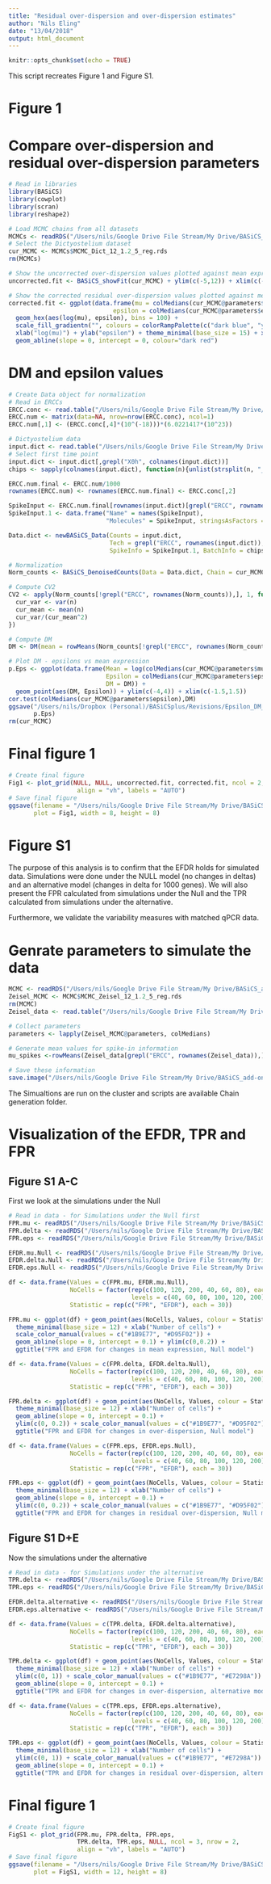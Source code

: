 ```yaml
---
title: "Residual over-dispersion and over-dispersion estimates"
author: "Nils Eling"
date: "13/04/2018"
output: html_document
---
```


```r
knitr::opts_chunk$set(echo = TRUE)
```

This script recreates Figure 1 and Figure S1.

# Figure 1

# Compare over-dispersion and residual over-dispersion parameters

```r
# Read in libraries
library(BASiCS)
library(cowplot)
library(scran)
library(reshape2)

# Load MCMC chains from all datasets
MCMCs <- readRDS("/Users/nils/Google Drive File Stream/My Drive/BASiCS_add-on/Analysis/Results/Testing/Tdist/All_datasets.rds")
# Select the Dictyostelium dataset
cur_MCMC <- MCMCs$MCMC_Dict_12_1.2_5_reg.rds
rm(MCMCs)

# Show the uncorrected over-dispersion values plotted against mean expression
uncorrected.fit <- BASiCS_showFit(cur_MCMC) + ylim(c(-5,12)) + xlim(c(-1, 17))

# Show the corrected residual over-dispersion values plotted against mean expression
corrected.fit <- ggplot(data.frame(mu = colMedians(cur_MCMC@parameters$mu),
                             epsilon = colMedians(cur_MCMC@parameters$epsilon))) + 
  geom_hex(aes(log(mu), epsilon), bins = 100) +
  scale_fill_gradientn("", colours = colorRampPalette(c("dark blue", "yellow", "dark red"))(100), guide=FALSE) +
  xlab("log(mu)") + ylab("epsilon") + theme_minimal(base_size = 15) + xlim(c(-1, 17)) +
  geom_abline(slope = 0, intercept = 0, colour="dark red")
```

# DM and epsilon values

```r
# Create Data object for normalization
# Read in ERCCs 
ERCC.conc <- read.table("/Users/nils/Google Drive File Stream/My Drive/BASiCS_add-on/Data/ERCC_conc.txt", header=TRUE, sep = "\t", fill = TRUE)
ERCC.num <- matrix(data=NA, nrow=nrow(ERCC.conc), ncol=1)
ERCC.num[,1] <- (ERCC.conc[,4]*(10^(-18)))*(6.0221417*(10^23))

# Dictyostelium data
input.dict <- read.table("/Users/nils/Google Drive File Stream/My Drive/BASiCS_add-on/Data/Test_Data/Dictyostelium.txt", sep = "\t")
# Select first time point
input.dict <- input.dict[,grepl("X0h", colnames(input.dict))]
chips <- sapply(colnames(input.dict), function(n){unlist(strsplit(n, "_"))[1]})

ERCC.num.final <- ERCC.num/1000
rownames(ERCC.num) <- rownames(ERCC.num.final) <- ERCC.conc[,2]

SpikeInput <- ERCC.num.final[rownames(input.dict)[grepl("ERCC", rownames(input.dict))],1]
SpikeInput.1 <- data.frame("Name" = names(SpikeInput),
                           "Molecules" = SpikeInput, stringsAsFactors = FALSE)

Data.dict <- newBASiCS_Data(Counts = input.dict, 
                            Tech = grepl("ERCC", rownames(input.dict)), 
                            SpikeInfo = SpikeInput.1, BatchInfo = chips)

# Normalization
Norm_counts <- BASiCS_DenoisedCounts(Data = Data.dict, Chain = cur_MCMC)

# Compute CV2
CV2 <- apply(Norm_counts[!grepl("ERCC", rownames(Norm_counts)),], 1, function(n){
  cur_var <- var(n)
  cur_mean <- mean(n)
  cur_var/(cur_mean^2)
})

# Compute DM
DM <- DM(mean = rowMeans(Norm_counts[!grepl("ERCC", rownames(Norm_counts)),]), cv2 = CV2)

# Plot DM - epsilons vs mean expression
p.Eps <- ggplot(data.frame(Mean = log(colMedians(cur_MCMC@parameters$mu)),
                           Epsilon = colMedians(cur_MCMC@parameters$epsilon),
                           DM = DM)) + 
  geom_point(aes(DM, Epsilon)) + ylim(c(-4,4)) + xlim(c(-1.5,1.5)) 
cor.test(colMedians(cur_MCMC@parameters$epsilon),DM)
ggsave("/Users/nils/Dropbox (Personal)/BASiCSplus/Revisions/Epsilon_DM_Reviewer1.pdf",
       p.Eps)
rm(cur_MCMC)
```

# Final figure 1

```r
# Create final figure
Fig1 <- plot_grid(NULL, NULL, uncorrected.fit, corrected.fit, ncol = 2, nrow = 2, 
                   align = "vh", labels = "AUTO")
# Save final figure
ggsave(filename = "/Users/nils/Google Drive File Stream/My Drive/BASiCS_add-on/Analysis/Manuscript/Figures/Revisions/Fig1.pdf", 
       plot = Fig1, width = 8, height = 8)

```

# Figure S1

The purpose of this analysis is to confirm that the EFDR holds for simulated data.
Simulations were done under the NULL model (no changes in deltas) and an 
alternative model (changes in delta for 1000 genes). We will also present the 
FPR calculated from simulations under the Null and the TPR calculated from
simulations under the alternative.

Furthermore, we validate the variability measures with matched qPCR data.

# Genrate parameters to simulate the data

```r
MCMC <- readRDS("/Users/nils/Google Drive File Stream/My Drive/BASiCS_add-on/Analysis/Results/Testing/Tdist/All_datasets.rds")
Zeisel_MCMC <- MCMC$MCMC_Zeisel_12_1.2_5_reg.rds
rm(MCMC)
Zeisel_data <- read.table("/Users/nils/Google Drive File Stream/My Drive/BASiCS_add-on/Data/Test_Data/microglia_Zeisel.txt")

# Collect parameters
parameters <- lapply(Zeisel_MCMC@parameters, colMedians)

# Generate mean values for spike-in information
mu_spikes <-rowMeans(Zeisel_data[grepl("ERCC", rownames(Zeisel_data)),])

# Save these information
save.image("/Users/nils/Google Drive File Stream/My Drive/BASiCS_add-on/Analysis/Revisions/Simulations/DataForSimulations.RData")
```

The Simualtions are run on the cluster and scripts are available Chain generation folder.

# Visualization of the EFDR, TPR and FPR

## Figure S1 A-C

First we look at the simulations under the Null

```r
# Read in data - for Simulations under the Null first
FPR.mu <- readRDS("/Users/nils/Google Drive File Stream/My Drive/BASiCS_add-on/Analysis/Revisions/Simulations/FPR_mu.rds")
FPR.delta <- readRDS("/Users/nils/Google Drive File Stream/My Drive/BASiCS_add-on/Analysis/Revisions/Simulations/FPR_delta.rds")
FPR.eps <- readRDS("/Users/nils/Google Drive File Stream/My Drive/BASiCS_add-on/Analysis/Revisions/Simulations/FPR_eps.rds")

EFDR.mu.Null <- readRDS("/Users/nils/Google Drive File Stream/My Drive/BASiCS_add-on/Analysis/Revisions/Simulations/EFDR_mu_NULL.rds")
EFDR.delta.Null <- readRDS("/Users/nils/Google Drive File Stream/My Drive/BASiCS_add-on/Analysis/Revisions/Simulations/EFDR_delta_NULL.rds")
EFDR.eps.Null <- readRDS("/Users/nils/Google Drive File Stream/My Drive/BASiCS_add-on/Analysis/Revisions/Simulations/EFDR_eps_NULL.rds")

df <- data.frame(Values = c(FPR.mu, EFDR.mu.Null),
                 NoCells = factor(rep(c(100, 120, 200, 40, 60, 80), each = 5), 
                                  levels = c(40, 60, 80, 100, 120, 200)),
                 Statistic = rep(c("FPR", "EFDR"), each = 30))

FPR.mu <- ggplot(df) + geom_point(aes(NoCells, Values, colour = Statistic), size = 2) + 
  theme_minimal(base_size = 12) + xlab("Number of cells") + 
  scale_color_manual(values = c("#1B9E77", "#D95F02")) + 
  geom_abline(slope = 0, intercept = 0.1) + ylim(c(0,0.2)) +
  ggtitle("FPR and EFDR for changes in mean expression, Null model")

df <- data.frame(Values = c(FPR.delta, EFDR.delta.Null),
                 NoCells = factor(rep(c(100, 120, 200, 40, 60, 80), each = 5), 
                                  levels = c(40, 60, 80, 100, 120, 200)),
                 Statistic = rep(c("FPR", "EFDR"), each = 30))

FPR.delta <- ggplot(df) + geom_point(aes(NoCells, Values, colour = Statistic), size = 2) + 
  theme_minimal(base_size = 12) + xlab("Number of cells") + 
  geom_abline(slope = 0, intercept = 0.1) + 
  ylim(c(0, 0.2)) + scale_color_manual(values = c("#1B9E77", "#D95F02")) + 
  ggtitle("FPR and EFDR for changes in over-dispersion, Null model")

df <- data.frame(Values = c(FPR.eps, EFDR.eps.Null),
                 NoCells = factor(rep(c(100, 120, 200, 40, 60, 80), each = 5), 
                                  levels = c(40, 60, 80, 100, 120, 200)),
                 Statistic = rep(c("FPR", "EFDR"), each = 30))

FPR.eps <- ggplot(df) + geom_point(aes(NoCells, Values, colour = Statistic), size = 2) + 
  theme_minimal(base_size = 12) + xlab("Number of cells") + 
  geom_abline(slope = 0, intercept = 0.1) +
  ylim(c(0, 0.2)) + scale_color_manual(values = c("#1B9E77", "#D95F02")) + 
  ggtitle("FPR and EFDR for changes in residual over-dispersion, Null model")
```

## Figure S1 D+E

Now the simulations under the alternative

```r
# Read in data - for Simulations under the alternative
TPR.delta <- readRDS("/Users/nils/Google Drive File Stream/My Drive/BASiCS_add-on/Analysis/Revisions/Simulations/TPR_delta_alternative.rds")
TPR.eps <- readRDS("/Users/nils/Google Drive File Stream/My Drive/BASiCS_add-on/Analysis/Revisions/Simulations/TPR_epsilon_alternative.rds")

EFDR.delta.alternative <- readRDS("/Users/nils/Google Drive File Stream/My Drive/BASiCS_add-on/Analysis/Revisions/Simulations/EFDR_delta_alternative.rds")
EFDR.eps.alternative <- readRDS("/Users/nils/Google Drive File Stream/My Drive/BASiCS_add-on/Analysis/Revisions/Simulations/EFDR_eps_alternative.rds")

df <- data.frame(Values = c(TPR.delta, EFDR.delta.alternative),
                 NoCells = factor(rep(c(100, 120, 200, 40, 60, 80), each = 5), 
                                  levels = c(40, 60, 80, 100, 120, 200)),
                 Statistic = rep(c("TPR", "EFDR"), each = 30))

TPR.delta <- ggplot(df) + geom_point(aes(NoCells, Values, colour = Statistic), size = 2) + 
  theme_minimal(base_size = 12) + xlab("Number of cells") + 
  ylim(c(0, 1)) + scale_color_manual(values = c("#1B9E77", "#E7298A")) + 
  geom_abline(slope = 0, intercept = 0.1) + 
  ggtitle("TPR and EFDR for changes in over-dispersion, alternative model")

df <- data.frame(Values = c(TPR.eps, EFDR.eps.alternative),
                 NoCells = factor(rep(c(100, 120, 200, 40, 60, 80), each = 5), 
                                  levels = c(40, 60, 80, 100, 120, 200)),
                 Statistic = rep(c("TPR", "EFDR"), each = 30))

TPR.eps <- ggplot(df) + geom_point(aes(NoCells, Values, colour = Statistic), size = 2) + 
  theme_minimal(base_size = 12) + xlab("Number of cells") + 
  ylim(c(0, 1)) + scale_color_manual(values = c("#1B9E77", "#E7298A")) + 
  geom_abline(slope = 0, intercept = 0.1) + 
  ggtitle("TPR and EFDR for changes in residual over-dispersion, alternative model")
```

# Final figure 1

```r
# Create final figure
FigS1 <- plot_grid(FPR.mu, FPR.delta, FPR.eps, 
                   TPR.delta, TPR.eps, NULL, ncol = 3, nrow = 2, 
                   align = "vh", labels = "AUTO")
# Save final figure
ggsave(filename = "/Users/nils/Google Drive File Stream/My Drive/BASiCS_add-on/Analysis/Manuscript/Figures/Revisions/FigS1.pdf", 
       plot = FigS1, width = 12, height = 8)

```

